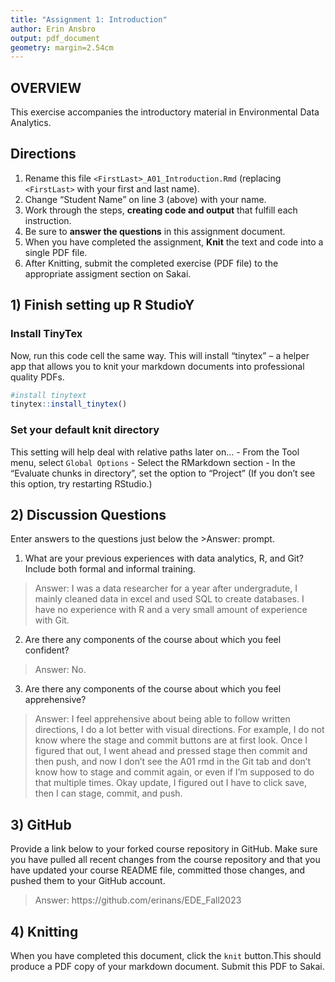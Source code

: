 ```yaml
---
title: "Assignment 1: Introduction"
author: Erin Ansbro
output: pdf_document
geometry: margin=2.54cm
---
```


## OVERVIEW

This exercise accompanies the introductory material in Environmental Data Analytics. 

## Directions
1.  Rename this file `<FirstLast>_A01_Introduction.Rmd` (replacing `<FirstLast>` with your first and last name).
2.  Change "Student Name" on line 3 (above) with your name.
3.  Work through the steps, **creating code and output** that fulfill each instruction.
4.  Be sure to **answer the questions** in this assignment document.
5.  When you have completed the assignment, **Knit** the text and code into a single PDF file.
6.  After Knitting, submit the completed exercise (PDF file) to the appropriate assigment section on Sakai.


## 1) Finish setting up R StudioY


### Install TinyTex
Now, run this code cell the same way. This will install "tinytex" -- a helper app that allows you to knit your markdown documents into professional quality PDFs.
```r
#install tinytext
tinytex::install_tinytex()
```

### Set your default knit directory
This setting will help deal with relative paths later on...
 - From the Tool menu, select `Global Options`
 - Select the RMarkdown section
 - In the "Evaluate chunks in directory", set the option to "Project" (If you don't see this option, try restarting RStudio.)


## 2) Discussion Questions
Enter answers to the questions just below the >Answer: prompt.

1. What are your previous experiences with data analytics, R, and Git? Include both formal and informal training.

> Answer: I was a data researcher for a year after undergradute, I mainly cleaned data in excel and used SQL to create databases. I have no experience with R and a very small amount of experience with Git.

2. Are there any components of the course about which you feel confident?

> Answer: No.

3. Are there any components of the course about which you feel apprehensive?

> Answer: I feel apprehensive about being able to follow written directions, I do a lot better with visual directions. For example, I do not know where the stage and commit buttons are at first look. Once I figured that out, I went ahead and pressed stage then commit and then push, and now I don't see the A01 rmd in the Git tab and don't know how to stage and commit again, or even if I'm supposed to do that multiple times. Okay update, I figured out I have to click save, then I can stage, commit, and push.


## 3) GitHub

Provide a link below to your forked course repository in GitHub. Make sure you have pulled all recent changes from the course repository and that you have updated your course README file, committed those changes, and pushed them to your GitHub account. 

> Answer: https://github.com/erinans/EDE_Fall2023

## 4) Knitting
When you have completed this document, click the `knit` button.This should produce a PDF copy of your markdown document. Submit this PDF to Sakai. 
